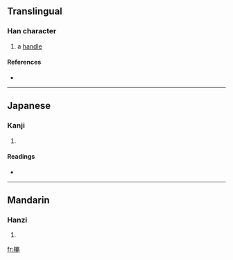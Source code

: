 ==Translingual==

===Han character===
{{Han char|rn=75|rad=木|as=21|sn=25|four=|canj=木一月月 (DMBB), X木一月月 (XDMBB)}}

# a [[handle]]

====References====
* {{Han ref|kx=0564.170|dkj=15971|dj=0953.210|hdz=21326.060|uh=6B1B|ud=27419}}

----

==Japanese==

===Kanji===
{{ja-kanji|grade=|rs=木21}}

# {{defn|Japanese}}

====Readings====
* {{ja-readings|on=[[は]] (ha), [[へ]] (he)|kun=[[つか]] (tsuka)}}

----

==Mandarin==

===Hanzi===
{{cmn-hanzi|pin=[[bà]] ([[ba4]])|wg=pa<sup>4</sup>}}

# {{defn|Mandarin}}

[[fr:欛]]